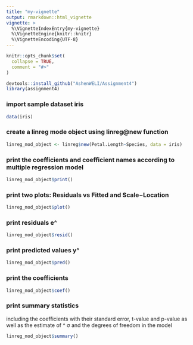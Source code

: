 ```yaml
---
title: "my-vignette"
output: rmarkdown::html_vignette
vignette: >
  %\VignetteIndexEntry{my-vignette}
  %\VignetteEngine{knitr::knitr}
  %\VignetteEncoding{UTF-8}
---
```


```r
knitr::opts_chunk$set(
  collapse = TRUE,
  comment = "#>"
)
```

```r
devtools::install_github("AshenWELI/Assignment4")
library(assignment4)
```

### import sample dataset iris
```r
data(iris)
```

### create a linreg mode object using linreg@new function
```r
linreg_mod_object <- linreg$new(Petal.Length~Species, data = iris)
```

### print the coefficients and coefficient names according to multiple regression model
```r
linreg_mod_object$print()
```

### print two plots: Residuals vs Fitted and Scale−Location 
```r
linreg_mod_object$plot()
```

### print residuals e^ 
```r
linreg_mod_object$resid()
```

### print predicted values y^
```r
linreg_mod_object$pred()
```

### print the coefficients
```r
linreg_mod_object$coef()
```

### print summary statistics
including the coefficients with their standard error, t-value and p-value as well as the estimate of ^ σ and the degrees of freedom in the model
```r
linreg_mod_object$summary()
```
